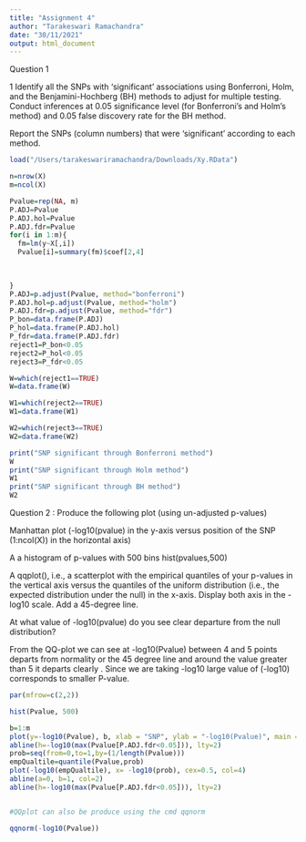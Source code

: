```yaml
---
title: "Assignment 4"
author: "Tarakeswari Ramachandra"
date: "30/11/2021"
output: html_document
---
```

Question 1



1 Identify all the SNPs with 'significant' associations using Bonferroni, Holm, and the Benjamini-Hochberg (BH) methods to adjust for multiple testing. Conduct inferences at 0.05 significance level (for Bonferroni's and Holm's method) and 0.05 false discovery rate for the BH method.


Report the SNPs (column numbers) that were 'significant' according to each method.



```r
load("/Users/tarakeswariramachandra/Downloads/Xy.RData")

n=nrow(X)
m=ncol(X)

Pvalue=rep(NA, m)
P.ADJ=Pvalue
P.ADJ.hol=Pvalue
P.ADJ.fdr=Pvalue
for(i in 1:m){
  fm=lm(y~X[,i])
  Pvalue[i]=summary(fm)$coef[2,4]
  
  

}
P.ADJ=p.adjust(Pvalue, method="bonferroni")
P.ADJ.hol=p.adjust(Pvalue, method="holm")
P.ADJ.fdr=p.adjust(Pvalue, method="fdr")
P_bon=data.frame(P.ADJ)
P_hol=data.frame(P.ADJ.hol)
P_fdr=data.frame(P.ADJ.fdr)
reject1=P_bon<0.05
reject2=P_hol<0.05
reject3=P_fdr<0.05

W=which(reject1==TRUE)
W=data.frame(W)

W1=which(reject2==TRUE)
W1=data.frame(W1)

W2=which(reject3==TRUE)
W2=data.frame(W2)

print("SNP significant through Bonferroni method")
W
print("SNP significant through Holm method")
W1
print("SNP significant through BH method")
W2
```


Question 2 : Produce the following plot (using un-adjusted p-values)

Manhattan plot (-log10(pvalue) in the y-axis versus position of the SNP (1:ncol(X)) in the horizontal axis)

A a histogram of p-values with 500 bins hist(pvalues,500)

A qqplot(), i.e., a scatterplot with the empirical quantiles of your p-values in the vertical axis versus the quantiles of the uniform distribution (i.e., the expected distribution under the null) in the x-axis. Display both axis in the -log10 scale. Add a 45-degree line.

At what value of -log10(pvalue) do you see clear departure from the null distribution?


From the QQ-plot we can see at -log10(Pvalue) between 4 and 5 points departs from normality or the 45 degree line and around the value greater than 5 it departs clearly . Since we are taking -log10 large value of (-log10) corresponds to smaller P-value. 

```r

par(mfrow=c(2,2))

hist(Pvalue, 500)

b=1:m
plot(y=-log10(Pvalue), b, xlab = "SNP", ylab = "-log10(Pvalue)", main = "Manhattan plot")
abline(h=-log10(max(Pvalue[P.ADJ.fdr<0.05])), lty=2)
prob=seq(from=0,to=1,by=(1/length(Pvalue)))
empQualtile=quantile(Pvalue,prob)
plot(-log10(empQualtile), x= -log10(prob), cex=0.5, col=4)
abline(a=0, b=1, col=2)
abline(h=-log10(max(Pvalue[P.ADJ.fdr<0.05])), lty=2)


#QQplot can also be produce using the cmd qqnorm

qqnorm(-log10(Pvalue))
```














